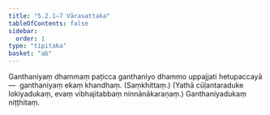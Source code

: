 ```yaml
---
title: "5.2.1–7 Vārasattaka"
tableOfContents: false
sidebar:
  order: 1
type: "tipitaka"
basket: "ab"
---
```



<DynamicBreadcrumb />

<Division number="44">

<Paragraph number="1716">
Ganthaniyaṃ dhammaṃ paṭicca ganthaniyo dhammo uppajjati hetupaccayā—  ganthaniyaṃ ekaṃ khandhaṃ. (Saṃkhittaṃ.)
</Paragraph>

<Paragraph number="1717">
(Yathā cūḷantaraduke lokiyadukaṃ, evaṃ vibhajitabbaṃ ninnānākaraṇaṃ.)

</Paragraph>
</Division>

<Paragraph number="1718" type="center">
Ganthaniyadukaṃ niṭṭhitaṃ.
</Paragraph>